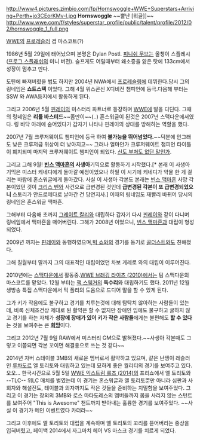 http://www4.pictures.zimbio.com/fp/Hornswoggle+WWE+Superstars+Arriving+Perth+jo3CEorKMv-l.jpg
'''Hornswoggle''' ~~뿔난 [워글]]~~
http://www.wwe.com/f/styles/superstar_profile/public/talent/profile/2012/02/hornswoggle_1_full.png

[[WWE]]의 [[프로레슬러]] 겸 마스코트(?)

1986년 5월 29일에 태어났으며 본명은 Dylan Postl. [[피니쉬 무브]]는 올챙이 스플레시([[프로그 스플래쉬]]의 미니 버전). 슬프게도 어릴때부터 왜소증을 앓은 탓에 133cm에서 성장이 멈추고 만다. 

도탄에 빠져버렸을 법도 하지만 2004년 NWA에서 [[프로레슬링]]에 데뷔한다.당시 그의 링네임은 '''쇼트스택''' 이었다. 그해 4월 위스콘신 X디비전 챔피언에 등극.다음해 부터는 SSW 와 AWA등지에서 활동하게 된다.

그리고 2006년 5월 [[핀레이]]의 미스터리 파트너로 등장하며 [[WWE]]에 발을 디딘다. 그때의 링네임은 '''리틀 바스터드'''~~좀만이~~(..) 혼스워글이 된것은 2007년 스맥다운에서였다. 링 바닥 아래에 숨어있다가 갑자기 나타나 핀레이의 상대를 방해하는 역할을 했다.

2007년 7월 크루저웨이트 챔피언에 등극 하여 '''불가능을 뛰어넘었다.'''~~덕분에 안그래도 낮은 크루저급 위상이 더 낮아지고~~ 그러나 얼마안가 크루저웨이트 챔피언 타이틀이 폐지되며 마지막 크루저웨이트 챔피언이 되었다. [[신도 부처도 없단 말인가]].

그리고 그해 9월! '''[[빈스 맥마흔]]의 사생아'''기믹으로 활동하기 시작했다.[* 본래 이 사생아 기믹은 미스터 케네디에게 돌아갈 예정이었으나 하필 이 시기에 케네디가 약물 한 게 걸리는 바람에 혼스워글에게 돌아갔다. 사실 이 사생아 각본도 본래는 [[빈스 맥마흔]] 사망 각본이었던 것이 [[크리스 벤와]] 사건으로 급변경된 것인데 '''급변경된 각본이 또 급변경되었으니''' 스토리가 안드로메다로 날아간 건 당연지사.] 이때의 링네임도 재빨리 바뀌어 당시의 링네임은 혼스워글 맥마흔.

그해부터 다음해 초까지 [[그레이트 칼리]]와 대립하다 갑자기 다시 [[핀레이]]와 같이 다니며 링네임에서 맥마흔을 떼어버린다. 그해가 2008년 이었으니, [[빈스 맥마흔]]과 대립이 형성되었다.

2009년 까지는 [[핀레이]]와 동행하였으며,[[빅 쇼]]와의 경기를 동기로 [[골더스트]]와도 친해졌다.

그해 칠월부터 말까지 그의 대표적인 대립이었던 차보 게레로 와의 대립이 이루어진다.

2010년에는 [[스맥다운]]에서 활동중.[[WWE 브래깅 라이츠 (2010)]]에서는 팀 스맥다운의 마스코트를 맡았다. 12월 부터는 [[잭 스웨거]]의 '''독수리'''와 대립하기도 했다. 2011년 12월 생방송 특집 스맥다운에서 믹 폴리의 도움으로 드디어 말을 할 수 있게 된다.

그가 키가 작음에도 불구하고 경기를 치루는것에 대해 탐탁치 않아하는 사람들이 있는데, 비록 신체조건상 제대로 된 활약은 할 수 없지만 장애인 임에도 불구하고 굴하지 않고 경기를 하는 자체가 '''성장에 장애가 있어 키가 작은 사람들'''에게는 불편해도 '''할 수 있다'''는 것을 보여주는 큰 '''[[희망]]'''이다.

그리고 2012년 7월 9일 RAW에서 미스터리 GM으로 밝혀졌다.~~사생아 각본때도 그렇고 이쯤되면 각본 꼬이면 해결용으로 쓰는 것 같다~~

2014년 자버 스테이블 3MB의 새로운 멤버로서 활약하고 있으며, 같은 난쟁이 레슬러인 [[루차도르]] 엘 토리토와 대립하고 있는데 묘하게 좋은 퀄리티의 경기를 보여주고 있다. 오오... 한국시간으로 5월 5일 [[WWE 익스트림 룰즈 (2014)]]의 프리쇼에서 엘 토리토와 --TLC-- 위LC 매치를 벌였는데 이 경기는 혼스워글과 엘 토리토뿐만 아니라 심판과 사회자와 해설진도, 테이블과 의자까지도 작은 것들을 준비하는 치밀함을 보여주었다. 그리고 이 경기는 장외의 3MB와 로스 마타도레스의 멤버들까지 몸을 사리지 않는 스턴트를 보여주어 "This is Awesome" 챈트까지 받아내는 훌륭한 경기를 보여주었다. ~~사실 이 경기가 메인 이벤트였다 카더라~~

그리고 이후에도 엘 토리토와 대립을 계속하며 엘 토리토의 꼬리를 뜯어버리는 중상을 입혀버렸고, 페이백 2014에서 자그마치 헤어 VS 마스크 경기를 치르게 되었다.
